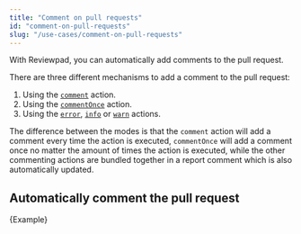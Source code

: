 ---
title: "Comment on pull requests"
id: "comment-on-pull-requests"
slug: "/use-cases/comment-on-pull-requests"
---


With Reviewpad, you can automatically add comments to the pull request.

There are three different mechanisms to add a comment to the pull request:

1. Using the [`comment`](/guides/built-ins#comment) action.
2. Using the [`commentOnce`](/guides/built-ins#commentonce) action.
3. Using the [`error`](/guides/built-ins#error), [`info`](/guides/built-ins#info) or [`warn`](/guides/built-ins#warn) actions.

The difference between the modes is that the `comment` action will add a comment every time the action is executed, `commentOnce` will add a comment once no matter the amount of times the action is executed, while the other commenting actions are bundled together in a report comment which is also automatically updated.

## Automatically comment the pull request

<CodeBlock language="yml" title="reviewpad.yml">{Example}</CodeBlock>

